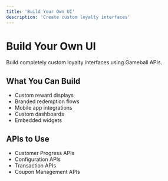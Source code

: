 ```yaml
---
title: 'Build Your Own UI'
description: 'Create custom loyalty interfaces'
---
```


# Build Your Own UI

Build completely custom loyalty interfaces using Gameball APIs.

## What You Can Build

- Custom reward displays
- Branded redemption flows
- Mobile app integrations
- Custom dashboards
- Embedded widgets

## APIs to Use

- Customer Progress APIs
- Configuration APIs
- Transaction APIs
- Coupon Management APIs


